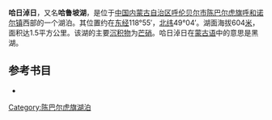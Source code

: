 '''哈日淖日'''，又名'''哈鲁坡湖'''，是位于[[中国|中国]][[内蒙古自治区|内蒙古自治区]][[呼伦贝尔市|呼伦贝尔市]][[陈巴尔虎旗|陈巴尔虎旗]][[呼和诺尔镇|呼和诺尔镇]]西部的一个湖泊。其位置约在[[东经|东经]]118°55′，[[北纬|北纬]]49°04′。湖面海拔604[[米_(單位)|米]]，面积达1.5平方公里。该湖的主要[[沉积物|沉积物]]为[[芒硝|芒硝]]。哈日淖日在[[蒙古语|蒙古语]]中的意思是黑湖。
== 参考书目 ==
*{{cite book|author=牧寒 |title=《内蒙古湖泊》 |year=2003 |publisher=内蒙古人民出版社 |isbn=9787204039883  }}
{{模板:呼伦贝尔市湖泊}}
{{内蒙古小作品}}

[[Category:陈巴尔虎旗湖泊|Category:陈巴尔虎旗湖泊]]